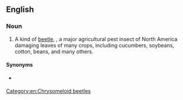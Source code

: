==English==
{{wikipedia}}

===Noun===
{{en-noun|head=[[spotted]] [[cucumber beetle]]}}

# A kind of [[beetle]], {{taxlink|Diabrotica undecimpunctata|species|noshow=1|ver=170119}}, a major agricultural pest insect of North America damaging leaves of many crops, including cucumbers, soybeans, cotton, beans, and many others.

====Synonyms====
* {{vern|southern corn rootworm}} {{qualifier|larval form}}

[[Category:en:Chrysomeloid beetles]]